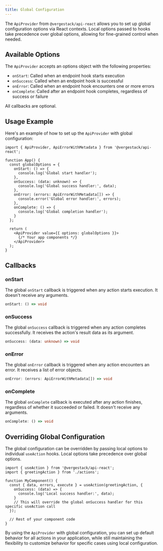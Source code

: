 ```yaml
---
title: Global Configuration
---
```


The `ApiProvider` from `@vergestack/api-react` allows you to set up global configuration options via React contexts. Local options passed to hooks take precedence over global options, allowing for fine-grained control when needed.

## Available Options

The `ApiProvider` accepts an options object with the following properties:

- `onStart`: Called when an endpoint hook starts execution
- `onSuccess`: Called when an endpoint hook is successful
- `onError`: Called when an endpoint hook encounters one or more errors
- `onComplete`: Called after an endpoint hook completes, regardless of success or failure

<Callout type="info">All callbacks are optional.</Callout>

## Usage Example

Here's an example of how to set up the `ApiProvider` with global configuration:

```tsx
import { ApiProvider, ApiErrorWithMetadata } from '@vergestack/api-react';

function App() {
  const globalOptions = {
    onStart: () => {
      console.log('Global start handler');
    },
    onSuccess: (data: unknown) => {
      console.log('Global success handler:', data);
    },
    onError: (errors: ApiErrorWithMetadata[]) => {
      console.error('Global error handler:', errors);
    },
    onComplete: () => {
      console.log('Global completion handler');
    }
  };

  return (
    <ApiProvider value={{ options: globalOptions }}>
      {/* Your app components */}
    </ApiProvider>
  );
}
```

## Callbacks

### onStart

The global `onStart` callback is triggered when any action starts execution. It doesn't receive any arguments.

```typescript
onStart: () => void
```

### onSuccess

The global `onSuccess` callback is triggered when any action completes successfully. It receives the action's result data as its argument.

```typescript
onSuccess: (data: unknown) => void
```

### onError

The global `onError` callback is triggered when any action encounters an error. It receives a list of error objects.

```typescript
onError: (errors: ApiErrorWithMetadata[]) => void
```

### onComplete

The global `onComplete` callback is executed after any action finishes, regardless of whether it succeeded or failed. It doesn't receive any arguments.

```typescript
onComplete: () => void
```

## Overriding Global Configuration

The global configuration can be overridden by passing local options to individual `useAction` hooks. Local options take precedence over global options.

```tsx
import { useAction } from '@vergestack/api-react';
import { greetingAction } from './actions';

function MyComponent() {
  const { data, errors, execute } = useAction(greetingAction, {
    onSuccess: (data) => {
      console.log('Local success handler:', data);
    }
    // This will override the global onSuccess handler for this specific useAction call
  });

  // Rest of your component code
}
```

By using the `ApiProvider` with global configuration, you can set up default behavior for all actions in your application, while still maintaining the flexibility to customize behavior for specific cases using local configuration.
